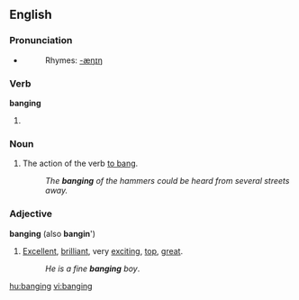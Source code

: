 ==English==

===Pronunciation===
*{{rfap}} <!-- especially for the adjective -->
*:Rhymes: [[Rhymes:English:-æŋɪŋ|-æŋɪŋ]]

===Verb===
'''banging'''
# {{present participle of|bang}}

===Noun===
{{en-noun|-}}

# The action of the verb [[bang|to bang]].
#:''The '''banging''' of the hammers could be heard from several streets away.''

===Adjective===
'''banging''' (also '''bangin'''')
# [[excellent|Excellent]], [[brilliant]], very [[exciting]], [[top]], [[great]].
#: ''He is a fine '''banging''' boy''.

[[hu:banging]]
[[vi:banging]]